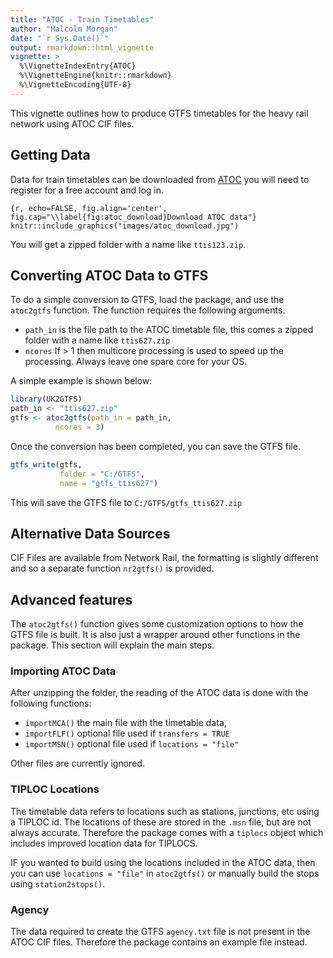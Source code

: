 ```yaml
---
title: "ATOC - Train Timetables"
author: "Malcolm Morgan"
date: "`r Sys.Date()`"
output: rmarkdown::html_vignette
vignette: >
  %\VignetteIndexEntry{ATOC}
  %\VignetteEngine{knitr::rmarkdown}
  %\VignetteEncoding{UTF-8}
---
```


This vignette outlines how to produce GTFS timetables for the heavy rail network using ATOC CIF files.

## Getting Data

Data for train timetables can be downloaded from [ATOC](http://data.atoc.org/) you will need to register for a free account and log in.

```{r, echo=FALSE, fig.align='center', fig.cap="\\label{fig:atoc_download}Download ATOC data"}
knitr::include_graphics("images/atoc_download.jpg")
```

You will get a zipped folder with a name like `ttis123.zip`.

## Converting ATOC Data to GTFS

To do a simple conversion to GTFS, load the package, and use the `atoc2gtfs` function. The function requires the following arguments.

* `path_in` is the file path to the ATOC timetable file, this comes a zipped folder with a name like `ttis627.zip`
* `ncores` If > 1 then multicore processing is used to speed up the processing. Always leave one spare core for your OS.

A simple example is shown below:

```r
library(UK2GTFS)
path_in <- "ttis627.zip"
gtfs <- atoc2gtfs(path_in = path_in,
          ncores = 3)
```

Once the conversion has been completed, you can save the GTFS file.


```r
gtfs_write(gtfs, 
           folder = "C:/GTFS",
           name = "gtfs_ttis627")

```

This will save the GTFS file to `C:/GTFS/gtfs_ttis627.zip`

## Alternative Data Sources

CIF Files are available from Network Rail, the formatting is slightly different and so a separate function `nr2gtfs()` is provided.

## Advanced features

The `atoc2gtfs()` function gives some customization options to how the GTFS file is built. It is also just a wrapper around other functions in the package. This section will explain the main steps.

### Importing ATOC Data

After unzipping the folder, the reading of the ATOC data is done with the following functions:


* `importMCA()` the main file with the timetable data, 
* `importFLF()` optional file used if `transfers = TRUE`
* `importMSN()` optional file used if `locations = "file"`

Other files are currently ignored.

### TIPLOC Locations

The timetable data refers to locations such as stations, junctions, etc using a TIPLOC id. The locations of these are stored in the `.msn` file, but are not always accurate. Therefore the package comes with a `tiplocs` object which includes improved location data for TIPLOCS.

IF you wanted to build using the locations included in the ATOC data, then you can use `locations = "file"` in `atoc2gtfs()` or manually build the stops using `station2stops()`.


### Agency 

The data required to create the GTFS `agency.txt` file is not present in the ATOC CIF files. Therefore the package contains an example file instead.
